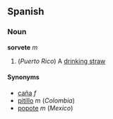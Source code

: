 ==Spanish==
===Noun===
'''sorvete''' ''m''

# (''Puerto Rico'') A [[drinking straw]]

====Synonyms====
*[[caña]] ''f''
*[[pitillo]] ''m'' (''Colombia'')
*[[popote]] ''m'' (''Mexico'')